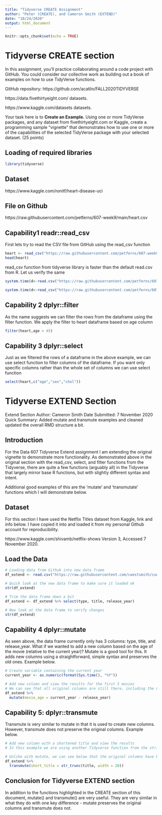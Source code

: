 ---
title: "Tidyverse CREATE Assignment"
author: "Peter (CREATE), and Cameron Smith (EXTEND)"
date: "10/24/2020"
output: html_document
---

```{r setup, include=FALSE}
knitr::opts_chunk$set(echo = TRUE)
```


# Tidyverse CREATE section

In this assignment, you’ll practice collaborating around a code project with GitHub.  You could consider our collective work as building out a book of examples on how to use TidyVerse functions.

GitHub repository:  https://github.com/acatlin/FALL2020TIDYVERSE

https://data.fivethirtyeight.com/ datasets.

https://www.kaggle.com/datasets datasets. 

Your task here is to <b>Create an Example.</b>  Using one or more TidyVerse packages, and any dataset from fivethirtyeight.com or Kaggle, create a programming sample “vignette” that demonstrates how to use one or more of the capabilities of the selected TidyVerse package with your selected dataset. (25 points)

## Loading of required libraries

```{r}
library(tidyverse)
```

## Dataset

https://www.kaggle.com/ronitf/heart-disease-uci

## File on Github

https://raw.githubusercontent.com/petferns/607-week9/main/heart.csv

## Capability1 readr::read_csv

First lets try to read the CSV file from GitHub using the read_csv function

```{r}
heart <- read_csv("https://raw.githubusercontent.com/petferns/607-week9/main/heart.csv")
head(heart)
```

read_csv function from tidyverse library is faster than the default read.csv from R. Let us verify the same

```{r}
system.time(d<-read.csv("https://raw.githubusercontent.com/petferns/607-week9/main/heart.csv"))
```


```{r message=FALSE}
system.time(d<-read_csv("https://raw.githubusercontent.com/petferns/607-week9/main/heart.csv"))

```

## Capability 2 dplyr::filter

As the name suggests we can filter the rows from the dataframe using the filter function.
We apply the filter to heart dataframe based on age column

```{r}
filter(heart,age > 45)
```

## Capability 3 dplyr::select

Just as we filtered the rows of a dataframe in the above example, we can use select function to filter columns of the dataframe. If you want only specific columns rather than the whole set of columns we can use select function

```{r}
select(heart,c("age","sex","chol"))
```

# Tidyverse EXTEND Section

Extend Section Author: Cameron Smith
Date Submitted: 7 November 2020
Quick Summary: Added mutate and transmute examples and cleaned updated the overall RMD structure a bit.

## Introduction

For the Data 607 Tidyverse Extend assignment I am extending the original vignette to demonstrate more functionality.  As demonstrated above in the original section with the read_csv, select, and filter functions from the Tidyverse, there are quite a few functions (arguably all) in the Tidyverse that largely mirror base R functions, but with slightly different syntax and intent.  

Additional good examples of this are the 'mutate' and 'transmutate' functions which I will demonstrate below.

## Dataset

For this section I have used the Netflix Titles dataset from Kaggle, link and info below.  I have copied it into and loaded it from my personal Github account for reproducibility.

https://www.kaggle.com/shivamb/netflix-shows
Version 3, Accessed 7 November 2020.

## Load the Data

```{r}

# Loading data from Github into new data frame
df_extend <- read.csv("https://raw.githubusercontent.com/cwestsmith/cuny-msds/master/datasets/netflix_titles.csv")

# Quick look at the new data frame to make sure it loaded ok
str(df_extend)

# Trim the data frame down a bit
df_extend <- df_extend %>% select(type, title, release_year)

# New look at the data frame to verify changes
str(df_extend)
```

## Capability 4 dplyr::mutate

As seen above, the data frame currently only has 3 columns: type, title, and release_year.  What if we wanted to add a new column based on the age of the movie (relative to the current year)?  Mutate is a good tool for this.  It adds new columns using a straightforward, simple syntax and preserves the old ones.  Example below.

```{r}
# Create variable containing the current year
current_year <- as.numeric(format(Sys.time(), "%Y"))

# Add new column and view the results for the first 5 movies
# We can see that all original columns are still there, including the new one
df_extend %>% 
  mutate(movie_age = current_year - release_year)
```

## Capability 5: dplyr::transmute

Transmute is very similar to mutate in that it is used to create new columns.  However, transmute does not preserve the original columns.  Example below.

```{r}

# Add new column with a shortened title and view the results
# In this example we are using another Tidyverse function from the stringr package to shorten a string.

# Unlike with mutate, we can see below that the original columns have been discarded and only the new column remains.  Essentially it acts like the select() function, only selecting the new column created.
df_extend %>% 
  transmute(short_title = str_trunc(title, width = 20))

```

## Conclusion for Tidyverse EXTEND section

In addition to the functions highlighted in the CREATE section of this document, mutate() and transmute() are very useful.  They are very similar in what they do with one key difference - mutate preserves the original columns and transmute does not.
